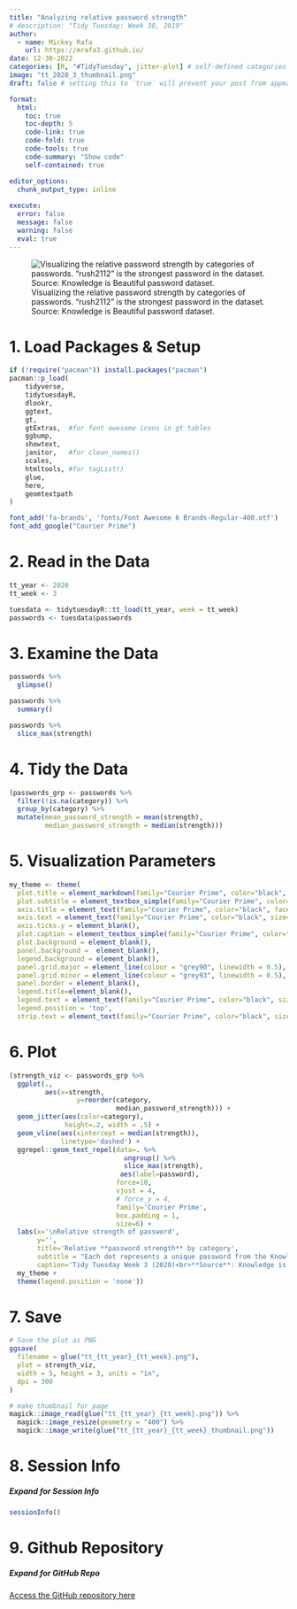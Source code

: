 ```yaml
---
title: "Analyzing relative password strength"
# description: "Tidy Tuesday: Week 38, 2019"
author:
  - name: Mickey Rafa
    url: https://mrafa3.github.io/
date: 12-30-2022
categories: [R, "#TidyTuesday", jitter-plot] # self-defined categories
image: "tt_2020_3_thumbnail.png"
draft: false # setting this to `true` will prevent your post from appearing on your listing page until you're ready!

format:
  html:
    toc: true
    toc-depth: 5
    code-link: true
    code-fold: true
    code-tools: true
    code-summary: "Show code"
    self-contained: true

editor_options: 
  chunk_output_type: inline
  
execute: 
  error: false
  message: false
  warning: false
  eval: true
---
```


![Visualizing the relative password strength by categories of passwords. "rush2112" is the strongest password in the dataset. Source: Knowledge is Beautiful password dataset.](tt_2020_3.png){#fig-1}

# 1. Load Packages & Setup

```r
if (!require("pacman")) install.packages("pacman")
pacman::p_load(
    tidyverse,
    tidytuesdayR,
    dlookr,
    ggtext,
    gt,
    gtExtras,  #for font awesome icons in gt tables
    ggbump,
    showtext,
    janitor,   #for clean_names()
    scales,
    htmltools, #for tagList()
    glue,
    here,
    geomtextpath
)    

font_add('fa-brands', 'fonts/Font Awesome 6 Brands-Regular-400.otf')
font_add_google("Courier Prime")
```

# 2. Read in the Data

```r
tt_year <- 2020
tt_week <- 3

tuesdata <- tidytuesdayR::tt_load(tt_year, week = tt_week)
passwords <- tuesdata$passwords
```

# 3. Examine the Data 

```r
passwords %>% 
  glimpse()

passwords %>% 
  summary()

passwords %>% 
  slice_max(strength)
```

# 4. Tidy the Data 

```r
(passwords_grp <- passwords %>% 
  filter(!is.na(category)) %>% 
  group_by(category) %>% 
  mutate(mean_password_strength = mean(strength),
         median_password_strength = median(strength)))
```

# 5. Visualization Parameters 

```r
my_theme <- theme(
  plot.title = element_markdown(family="Courier Prime", color="black", size=22, hjust=0, margin = margin(b = 5)), 
  plot.subtitle = element_textbox_simple(family="Courier Prime", color="black", size=12, hjust=0, margin = margin(b = 5)), 
  axis.title = element_text(family="Courier Prime", color="black", face="bold", size=12), 
  axis.text = element_text(family="Courier Prime", color="black", size=13), 
  axis.ticks.y = element_blank(), 
  plot.caption = element_textbox_simple(family="Courier Prime", color="black", size=10), 
  plot.background = element_blank(),
  panel.background =  element_blank(), 
  legend.background = element_blank(), 
  panel.grid.major = element_line(colour = "grey90", linewidth = 0.5),
  panel.grid.minor = element_line(colour = "grey93", linewidth = 0.5),
  panel.border = element_blank(), 
  legend.title=element_blank(), 
  legend.text = element_text(family="Courier Prime", color="black", size=12, hjust=0),
  legend.position = 'top',
  strip.text = element_text(family="Courier Prime", color="black", size=14))
```

# 6. Plot 

```r
(strength_viz <- passwords_grp %>% 
  ggplot(.,
         aes(x=strength,
                 y=reorder(category, 
                           median_password_strength))) + 
  geom_jitter(aes(color=category),
              height=.2, width = .5) + 
  geom_vline(aes(xintercept = median(strength)),
             linetype='dashed') + 
  ggrepel::geom_text_repel(data=. %>%
                             ungroup() %>%
                             slice_max(strength),
                            aes(label=password),
                           force=10,
                           vjust = 4,
                           # force_y = 4,
                           family='Courier Prime',
                           box.padding = 1,
                           size=6) +
  labs(x='\nRelative strength of password',
       y='',
       title='Relative **password strength** by category',
       subtitle = "Each dot represents a unique password from the Knowledge is Beautiful password database<br><span style='margin-top:0.5em;'>**rush2112** is the password with the highest strength score in the dataset</span>",
       caption='Tidy Tuesday Week 3 (2020)<br>**Source**: Knowledge is Beautiful') + 
  my_theme + 
  theme(legend.position = 'none'))
```

# 7. Save 

```r
# Save the plot as PNG
ggsave(
  filename = glue("tt_{tt_year}_{tt_week}.png"),
  plot = strength_viz,
  width = 5, height = 3, units = "in",
  dpi = 300
)

# make thumbnail for page
magick::image_read(glue("tt_{tt_year}_{tt_week}.png")) %>%
  magick::image_resize(geometry = "400") %>%
  magick::image_write(glue("tt_{tt_year}_{tt_week}_thumbnail.png"))
```

# 8. Session Info

::: {.callout-tip collapse="true"}
##### Expand for Session Info

```r
sessionInfo()
```
:::

# 9. Github Repository 

::: {.callout-tip collapse="true"}

##### Expand for GitHub Repo
 
[Access the GitHub repository here](https://github.com/mrafa3/mrafa3.github.io)
:::